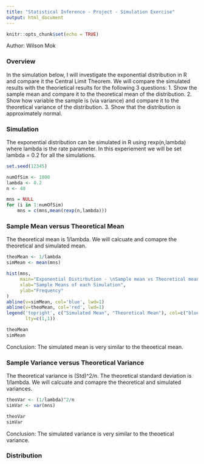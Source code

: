 ```yaml
---
title: "Statistical Inference - Project - Simulation Exercise"
output: html_document
---
```


```r
knitr::opts_chunk$set(echo = TRUE)
```
Author: Wilson Mok 

### Overview
In the simulation below, I will investigate the exponential distribution in R and compare it the Central Limit Theorem.  We will compare the simulated results with the theorietical results for the following 3 questions:
1. Show the sample mean and compare it to the theoretical mean of the distribution.
2. Show how variable the sample is (via variance) and compare it to the theoretical variance of the distribution.
3. Show that the distribution is approximately normal.

### Simulation
The exponential distribution can be simulated in R using rexp(n,lambda) where lambda is the rate parameter. In this experiement we will be set lambda = 0.2 for all the simulations.

```r
set.seed(12345)

numOfSim <- 1000
lambda <- 0.2
n <- 40

mns = NULL
for (i in 1:numOfSim)
    mns = c(mns,mean(rexp(n,lambda)))
```

### Sample Mean versus Theoretical Mean
The theoretical mean is 1/lambda.  We will calcuate and comapre the theoretical and simulated mean.
```r
theoMean <- 1/lambda
simMean <- mean(mns)

hist(mns, 
     main="Exponential Distirbution - \nSample mean vs Theoretical mean",
     xlab="Sample Means of each Simulation",
     ylab="Frequency"
)
abline(v=simMean, col='blue', lwd=1)
abline(v=theoMean, col='red', lwd=1)
legend('topright', c("Simulated Mean", "Theoretical Mean"), col=c("blue","red"),
       lty=c(1,1))

theoMean
simMean
```

Conclusion: The simulated mean is very similar to the theoetical mean.

### Sample Variance versus Theoretical Variance
The theoretical variance is (Std)^2/n.  The theoretical standard deviation is 1/lambda. We will calcuate and comapre the theoretical and simulated variances.
```r
theoVar <- (1/lambda)^2/n
simVar <- var(mns)

theoVar
simVar
```

Conclusion: The simulated variance is very similar to the theoetical variance.

### Distribution
